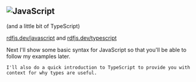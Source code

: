 ## ![JavaScript](./javascript-logo.png)

(and a little bit of TypeScript)

[rdfjs.dev/javascript](https://rdfjs.dev/rdf) and [rdfjs.dev/typescript](https://rdfjs.dev/typescript)

<aside className="notes">
    Next I'll show some basic syntax for JavaScript so that you'll be able to follow my examples later.

    I'll also do a quick introduction to TypeScript to provide you with context for why types are useful.
</aside>